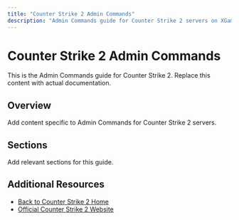 ```yaml
---
title: "Counter Strike 2 Admin Commands"
description: "Admin Commands guide for Counter Strike 2 servers on XGamingServer"
---
```


# Counter Strike 2 Admin Commands

This is the Admin Commands guide for Counter Strike 2. Replace this content with actual documentation.

## Overview

Add content specific to Admin Commands for Counter Strike 2 servers.

## Sections

Add relevant sections for this guide.

## Additional Resources

- [Back to Counter Strike 2 Home](./index)
- [Official Counter Strike 2 Website](https://example.com)
